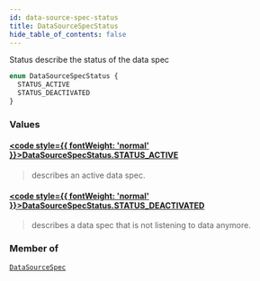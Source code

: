 ```yaml
---
id: data-source-spec-status
title: DataSourceSpecStatus
hide_table_of_contents: false
---
```








Status describe the status of the data spec

```graphql
enum DataSourceSpecStatus {
  STATUS_ACTIVE
  STATUS_DEACTIVATED
}
```


### Values

#### [<code style={{ fontWeight: 'normal' }}>DataSourceSpecStatus.<b>STATUS_ACTIVE</b></code>](#) 
> describes an active data spec.
> 

#### [<code style={{ fontWeight: 'normal' }}>DataSourceSpecStatus.<b>STATUS_DEACTIVATED</b></code>](#) 
> describes a data spec that is not listening to data
anymore.
> 



### Member of

[`DataSourceSpec`](/testnet/api/graphql/objects/data-source-spec)  <Badge class="secondary" text="object"/>



